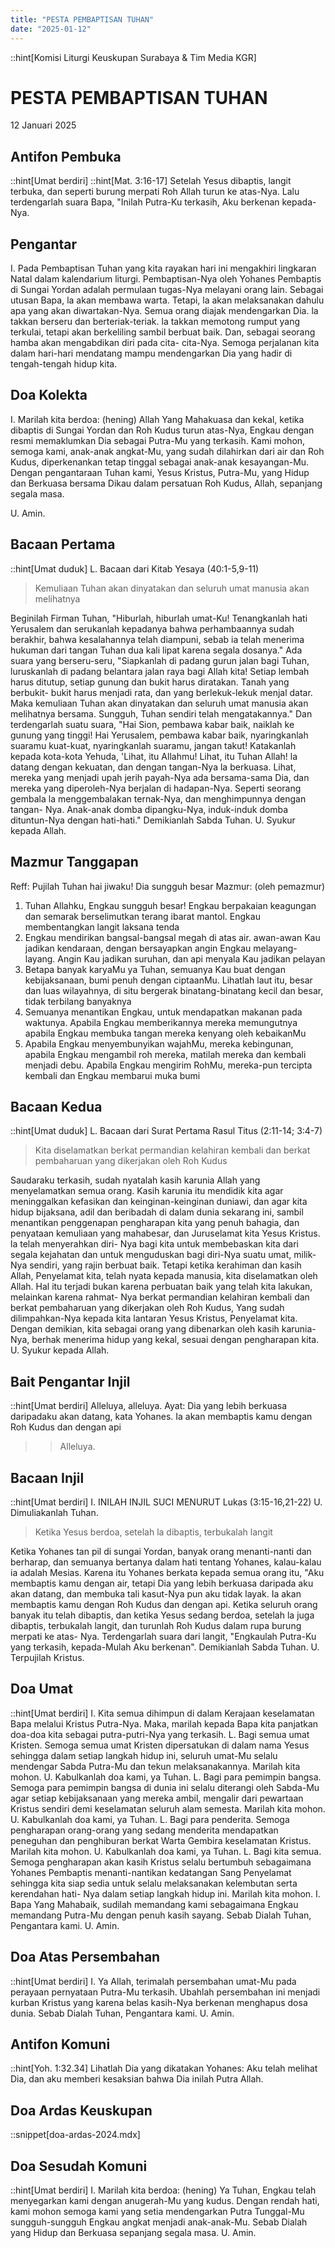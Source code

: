 ```yaml
---
title: "PESTA PEMBAPTISAN TUHAN"
date: "2025-01-12"
---
```

::hint[Komisi Liturgi Keuskupan Surabaya & Tim Media KGR]
# PESTA PEMBAPTISAN TUHAN
12 Januari 2025

## Antifon Pembuka
::hint[Umat berdiri]
::hint[Mat. 3:16-17]
Setelah Yesus dibaptis, langit terbuka, dan seperti burung merpati Roh Allah turun ke atas-Nya. Lalu terdengarlah suara Bapa, "Inilah Putra-Ku terkasih, Aku berkenan kepada-Nya. 


## Pengantar
I. Pada Pembaptisan Tuhan yang kita rayakan hari ini mengakhiri lingkaran Natal dalam kalendarium liturgi. Pembaptisan-Nya oleh Yohanes Pembaptis di Sungai Yordan adalah permulaan tugas-Nya melayani orang lain. Sebagai utusan Bapa, la akan membawa warta. Tetapi, la akan melaksanakan dahulu apa yang akan diwartakan-Nya. Semua orang diajak mendengarkan Dia. la takkan berseru dan berteriak-teriak. la takkan memotong rumput yang terkulai, tetapi akan berkeliling sambil berbuat baik. Dan, sebagai seorang hamba akan mengabdikan diri pada cita- cita-Nya. Semoga perjalanan kita dalam hari-hari mendatang mampu mendengarkan Dia yang hadir di tengah-tengah hidup kita. 

## Doa Kolekta
I. Marilah kita berdoa: (hening)
Allah Yang Mahakuasa dan kekal, ketika dibaptis di Sungai Yordan dan Roh Kudus turun atas-Nya, Engkau dengan resmi memaklumkan Dia sebagai Putra-Mu yang terkasih. Kami mohon, semoga kami, anak-anak angkat-Mu, yang sudah dilahirkan dari air dan Roh Kudus, diperkenankan tetap tinggal sebagai anak-anak kesayangan-Mu. Dengan pengantaraan Tuhan kami, Yesus Kristus, Putra-Mu, yang Hidup dan Berkuasa bersama Dikau dalam persatuan Roh Kudus, Allah, sepanjang segala masa. 

U. Amin.

## Bacaan Pertama
::hint[Umat duduk]
L. Bacaan dari Kitab Yesaya (40:1-5,9-11)
> Kemuliaan Tuhan akan dinyatakan dan seluruh umat manusia akan melihatnya

Beginilah Firman Tuhan, "Hiburlah, hiburlah umat-Ku! Tenangkanlah hati Yerusalem dan serukanlah kepadanya bahwa perhambaannya sudah berakhir, bahwa kesalahannya telah diampuni, sebab ia telah menerima hukuman dari tangan Tuhan dua kali lipat karena segala dosanya." Ada suara yang berseru-seru, "Siapkanlah di padang gurun jalan bagi Tuhan, luruskanlah di padang belantara jalan raya bagi Allah kita! Setiap lembah harus ditutup, setiap gunung dan bukit harus diratakan. Tanah yang berbukit- bukit harus menjadi rata, dan yang berlekuk-lekuk menjal datar. Maka kemuliaan Tuhan akan dinyatakan dan seluruh umat manusia akan melihatnya bersama. Sungguh, Tuhan sendiri telah mengatakannya." Dan terdengarlah suatu suara, "Hai Sion, pembawa kabar baik, naiklah ke gunung yang tinggi! Hai Yerusalem, pembawa kabar baik, nyaringkanlah suaramu kuat-kuat, nyaringkanlah suaramu, jangan takut! Katakanlah kepada kota-kota Yehuda, 'Lihat, itu Allahmu! Lihat, itu Tuhan Allah! la datang dengan kekuatan, dan dengan tangan-Nya la berkuasa. Lihat, mereka yang menjadi upah jerih payah-Nya ada bersama-sama Dia, dan mereka yang diperoleh-Nya berjalan di hadapan-Nya. Seperti seorang gembala la menggembalakan ternak-Nya, dan menghimpunnya dengan tangan- Nya. Anak-anak domba dipangku-Nya, induk-induk domba dituntun-Nya dengan hati-hati." 
Demikianlah Sabda Tuhan. 
U. Syukur kepada Allah.

## Mazmur Tanggapan
Reff: Pujilah Tuhan hai jiwaku! Dia sungguh besar
Mazmur: (oleh pemazmur)
1. Tuhan Allahku, Engkau sungguh besar! Engkau berpakaian keagungan dan semarak berselimutkan terang ibarat mantol. Engkau membentangkan langit laksana tenda
2. Engkau mendirikan bangsal-bangsal megah di atas air. awan-awan Kau jadikan kendaraan, dengan bersayapkan angin Engkau melayang-layang. Angin Kau jadikan suruhan, dan api menyala Kau jadikan pelayan
3. Betapa banyak karyaMu ya Tuhan, semuanya Kau buat dengan kebijaksanaan, bumi penuh dengan ciptaanMu. Lihatlah laut itu, besar dan luas wilayahnya, di situ bergerak binatang-binatang kecil dan besar, tidak terbilang banyaknya
4. Semuanya menantikan Engkau, untuk mendapatkan makanan pada waktunya. Apabila Engkau memberikannya mereka memungutnya apabila Engkau membuka tangan mereka kenyang oleh kebaikanMu
5. Apabila Engkau menyembunyikan wajahMu, mereka kebingunan, apabila Engkau mengambil roh mereka, matilah mereka dan kembali menjadi debu. Apabila Engkau mengirim RohMu, mereka-pun tercipta kembali dan Engkau membarui muka bumi

## Bacaan Kedua
::hint[Umat duduk]
L. Bacaan dari Surat Pertama Rasul Titus  (2:11-14; 3:4-7) 
> Kita diselamatkan berkat permandian kelahiran kembali dan berkat pembaharuan yang dikerjakan oleh Roh Kudus

Saudaraku terkasih, sudah nyatalah kasih karunia Allah yang menyelamatkan semua orang. Kasih karunia itu mendidik kita agar meninggalkan kefasikan dan keinginan-keinginan duniawi, dan agar kita hidup bijaksana, adil dan beribadah di dalam dunia sekarang ini, sambil menantikan penggenapan pengharapan kita yang penuh bahagia, dan penyataan kemuliaan yang mahabesar, dan Juruselamat kita Yesus Kristus. la telah menyerahkan diri- Nya bagi kita untuk membebaskan kita dari segala kejahatan dan untuk menguduskan bagi diri-Nya suatu umat, milik-Nya sendiri, yang rajin berbuat baik. Tetapi ketika kerahiman dan kasih Allah, Penyelamat kita, telah nyata kepada manusia, kita diselamatkan oleh Allah. Hal itu terjadi bukan karena perbuatan baik yang telah kita lakukan, melainkan karena rahmat- Nya berkat permandian kelahiran kembali dan berkat pembaharuan yang dikerjakan oleh Roh Kudus, Yang sudah dilimpahkan-Nya kepada kita lantaran Yesus Kristus, Penyelamat kita. Dengan demikian, kita sebagai orang yang dibenarkan oleh kasih karunia-Nya, berhak menerima hidup yang kekal, sesuai dengan pengharapan kita. 
U. Syukur kepada Allah.

## Bait Pengantar Injil
::hint[Umat berdiri]
Alleluya, alleluya.
Ayat: Dia yang lebih berkuasa daripadaku akan datang, kata Yohanes. Ia akan membaptis kamu dengan Roh Kudus dan dengan api
>> Alleluya.

## Bacaan Injil
::hint[Umat berdiri]
I. INILAH INJIL SUCI MENURUT Lukas (3:15-16,21-22)
U. Dimuliakanlah Tuhan.
> Ketika Yesus berdoa, setelah la dibaptis, terbukalah langit

Ketika Yohanes tan pil di sungai Yordan, banyak orang menanti-nanti dan berharap, dan semuanya bertanya dalam hati tentang Yohanes, kalau-kalau ia adalah Mesias. Karena itu Yohanes berkata kepada semua orang itu, "Aku membaptis kamu dengan air, tetapi Dia yang lebih berkuasa daripada aku akan datang, dan membuka tali kasut-Nya pun aku tidak layak. Ia akan membaptis kamu dengan Roh Kudus dan dengan api. Ketika seluruh orang banyak itu telah dibaptis, dan ketika Yesus sedang berdoa, setelah la juga dibaptis, terbukalah langit, dan turunlah Roh Kudus dalam rupa burung merpati ke atas- Nya. Terdengarlah suara dari langit, "Engkaulah Putra-Ku yang terkasih, kepada-Mulah Aku berkenan". 
Demikianlah Sabda Tuhan.
U. Terpujilah Kristus.

## Doa Umat
::hint[Umat berdiri]
I. Kita semua dihimpun di dalam Kerajaan keselamatan Bapa melalui Kristus Putra-Nya. Maka, marilah kepada Bapa kita panjatkan doa-doa kita sebagai putra-putri-Nya yang terkasih. 
L. Bagi semua umat Kristen. Semoga semua umat Kristen dipersatukan di dalam nama Yesus sehingga dalam setiap langkah hidup ini, seluruh umat-Mu selalu mendengar Sabda Putra-Mu dan tekun melaksanakannya. Marilah kita mohon. 
U. Kabulkanlah doa kami, ya Tuhan. 
L. Bagi para pemimpin bangsa. Semoga para pemimpin bangsa di dunia ini selalu diterangi oleh Sabda-Mu agar setiap kebijaksanaan yang mereka ambil, mengalir dari pewartaan Kristus sendiri demi keselamatan seluruh alam semesta. Marilah kita mohon. 
U. Kabulkanlah doa kami, ya Tuhan. 
L. Bagi para penderita. Semoga pengharapan orang-orang yang sedang menderita mendapatkan peneguhan dan penghiburan berkat Warta Gembira keselamatan Kristus. Marilah kita mohon. 
U. Kabulkanlah doa kami, ya Tuhan. 
L. Bagi kita semua. Semoga pengharapan akan kasih Kristus selalu bertumbuh sebagaimana Yohanes Pembaptis menanti-nantikan kedatangan Sang Penyelamat sehingga kita siap sedia untuk selalu melaksanakan kelembutan serta kerendahan hati- Nya dalam setiap langkah hidup ini. Marilah kita mohon. 
I. Bapa Yang Mahabaik, sudilah memandang kami sebagaimana Engkau memandang Putra-Mu dengan penuh kasih sayang. Sebab Dialah Tuhan, Pengantara kami. 
U. Amin. 

## Doa Atas Persembahan
::hint[Umat berdiri]
I. Ya Allah, terimalah persembahan umat-Mu pada perayaan pernyataan Putra-Mu terkasih. Ubahlah persembahan ini menjadi kurban Kristus yang karena belas kasih-Nya berkenan menghapus dosa dunia. Sebab Dialah Tuhan, Pengantara kami.
U. Amin.

## Antifon Komuni
::hint[Yoh. 1:32.34]
Lihatlah Dia yang dikatakan Yohanes: Aku telah melihat Dia, dan aku memberi kesaksian bahwa Dia inilah Putra Allah.

## Doa Ardas Keuskupan
::snippet[doa-ardas-2024.mdx]

## Doa Sesudah Komuni
::hint[Umat berdiri]
I. Marilah kita berdoa: (hening)
Ya Tuhan, Engkau telah menyegarkan kami dengan anugerah-Mu yang kudus. Dengan rendah hati, kami mohon semoga kami yang setia mendengarkan Putra Tunggal-Mu sungguh-sungguh Engkau angkat menjadi anak-anak-Mu. Sebab Dialah yang Hidup dan Berkuasa sepanjang segala masa. 
U. Amin.
